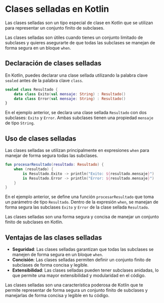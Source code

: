 
# Clases selladas en Kotlin

Las clases selladas son un tipo especial de clase en Kotlin que se utilizan para representar un conjunto finito de subclases. 

Las clases selladas son útiles cuando tienes un conjunto limitado de subclases y quieres asegurarte de que todas las subclases se manejan de forma segura en un bloque `when`.

## Declaración de clases selladas

En Kotlin, puedes declarar una clase sellada utilizando la palabra clave `sealed` antes de la palabra clave `class`. 

```kotlin
sealed class Resultado {
    data class Exito(val mensaje: String) : Resultado()
    data class Error(val mensaje: String) : Resultado()
}
```

En el ejemplo anterior, se declara una clase sellada `Resultado` con dos subclases: `Exito` y `Error`. Ambas subclases tienen una propiedad `mensaje` de tipo `String`.

## Uso de clases selladas

Las clases selladas se utilizan principalmente en expresiones `when` para manejar de forma segura todas las subclases. 

```kotlin
fun procesarResultado(resultado: Resultado) {
    when (resultado) {
        is Resultado.Exito -> println("Exito: ${resultado.mensaje}")
        is Resultado.Error -> println("Error: ${resultado.mensaje}")
    }
}
```

En el ejemplo anterior, se define una función `procesarResultado` que toma un parámetro de tipo `Resultado`. Dentro de la expresión `when`, se manejan de forma segura las subclases `Exito` y `Error` de la clase sellada `Resultado`.

Las clases selladas son una forma segura y concisa de manejar un conjunto finito de subclases en Kotlin.

## Ventajas de las clases selladas

- **Seguridad**: Las clases selladas garantizan que todas las subclases se manejen de forma segura en un bloque `when`.
- **Concisión**: Las clases selladas permiten definir un conjunto finito de subclases de forma concisa y legible.
- **Extensibilidad**: Las clases selladas pueden tener subclases anidadas, lo que permite una mayor extensibilidad y modularidad en el código.

Las clases selladas son una característica poderosa de Kotlin que te permite representar de forma segura un conjunto finito de subclases y manejarlas de forma concisa y legible en tu código.

